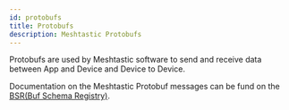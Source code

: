 ```yaml
---
id: protobufs
title: Protobufs
description: Meshtastic Protobufs
---
```


Protobufs are used by Meshtastic software to send and receive data between App and Device and Device to Device.

Documentation on the Meshtastic Protobuf messages can be fund on the [BSR(Buf Schema Registry)](https://buf.build/meshtastic/protobufs).
